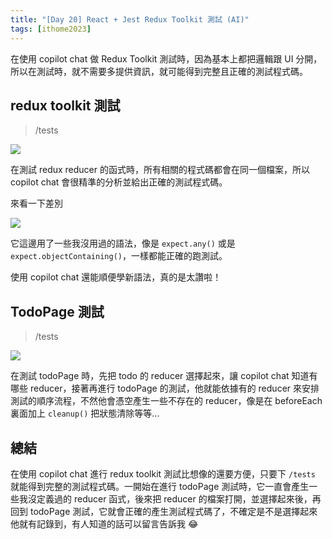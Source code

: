 ```yaml
---
title: "[Day 20] React + Jest Redux Toolkit 測試 (AI)"
tags: [ithome2023]
---
```



在使用 copilot chat 做 Redux Toolkit 測試時，因為基本上都把邏輯跟 UI 分開，所以在測試時，就不需要多提供資訊，就可能得到完整且正確的測試程式碼。

## redux toolkit 測試

> /tests

<Img src={image_1} />

在測試 redux reducer 的函式時，所有相關的程式碼都會在同一個檔案，所以 copilot chat 會很精準的分析並給出正確的測試程式碼。

來看一下差別

<Img src={image_3} />

它這邊用了一些我沒用過的語法，像是 `expect.any()` 或是 ` expect.objectContaining()`，一樣都能正確的跑測試。

使用 copilot chat 還能順便學新語法，真的是太讚啦！

## TodoPage 測試

> /tests

<Img src={image_2} />

在測試 todoPage 時，先把 todo 的 reducer 選擇起來，讓 copilot chat 知道有哪些 reducer，接著再進行 todoPage 的測試，他就能依據有的 reducer 來安排測試的順序流程，不然他會憑空產生一些不存在的 reducer，像是在 beforeEach 裏面加上 `cleanup()` 把狀態清除等等...

## 總結

在使用 copilot chat 進行 redux toolkit 測試比想像的還要方便，只要下 `/tests` 就能得到完整的測試程式碼。一開始在進行 todoPage 測試時，它一直會產生一些我沒定義過的 reducer 函式，後來把 reducer 的檔案打開，並選擇起來後，再回到 todoPage 測試，它就會正確的產生測試程式碼了，不確定是不是選擇起來他就有記錄到，有人知道的話可以留言告訴我 😂

